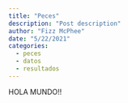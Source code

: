 ```yaml
---
title: "Peces"
description: "Post description"
author: "Fizz McPhee"
date: "5/22/2021"
categories:
  - peces
  - datos
  - resultados
---
```

HOLA MUNDO!!